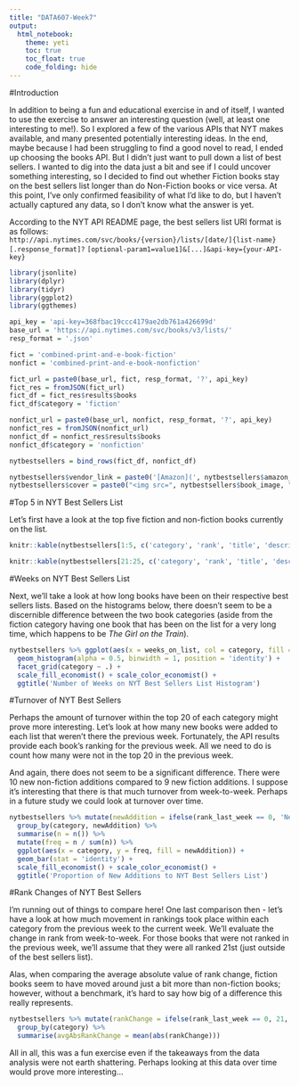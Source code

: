 ```yaml
---
title: "DATA607-Week7"
output: 
  html_notebook:
    theme: yeti
    toc: true
    toc_float: true
    code_folding: hide
---
```


#Introduction  

In addition to being a fun and educational exercise in and of itself, I wanted to use the exercise to answer an interesting question (well, at least one interesting to me!). So I explored a few of the various APIs that NYT makes available, and many presented potentially interesting ideas. In the end, maybe because I had been struggling to find a good novel to read, I ended up choosing the books API. But I didn't just want to pull down a list of best sellers. I wanted to dig into the data just a bit and see if I could uncover something interesting, so I decided to find out whether Fiction books stay on the best sellers list longer than do Non-Fiction books or vice versa. At this point, I've only confirmed feasibility of what I'd like to do, but I haven't actually captured any data, so I don't know what the answer is yet.  

According to the NYT API README page, the best sellers list URI format is as follows:  
`http://api.nytimes.com/svc/books/{version}/lists/[date/]{list-name}[.response_format]?`
`[optional-param1=value1]&[...]&api-key={your-API-key}`   

```r

library(jsonlite)
library(dplyr)
library(tidyr)
library(ggplot2)
library(ggthemes)

api_key = 'api-key=368fbac19ccc4179ae2db761a426699d'
base_url = 'https://api.nytimes.com/svc/books/v3/lists/'
resp_format = '.json'

fict = 'combined-print-and-e-book-fiction'
nonfict = 'combined-print-and-e-book-nonfiction'

fict_url = paste0(base_url, fict, resp_format, '?', api_key)
fict_res = fromJSON(fict_url)
fict_df = fict_res$results$books
fict_df$category = 'fiction'

nonfict_url = paste0(base_url, nonfict, resp_format, '?', api_key)
nonfict_res = fromJSON(nonfict_url)
nonfict_df = nonfict_res$results$books
nonfict_df$category = 'nonfiction'

nytbestsellers = bind_rows(fict_df, nonfict_df)

nytbestsellers$vendor_link = paste0('[Amazon](', nytbestsellers$amazon_product_url, ')')
nytbestsellers$cover = paste0("<img src=", nytbestsellers$book_image, " width='50px'/>")
```

#Top 5 in NYT Best Sellers List  

Let's first have a look at the top five fiction and non-fiction books currently on the list.  

```r
knitr::kable(nytbestsellers[1:5, c('category', 'rank', 'title', 'description', 'author', 'vendor_link', 'cover')], row.names = FALSE, caption = 'New York Times Best Sellers - Top 5 in Fiction') 

knitr::kable(nytbestsellers[21:25, c('category', 'rank', 'title', 'description', 'author', 'vendor_link', 'cover')], row.names = FALSE, caption = 'New York Times Best Sellers - Top 5 in Non-Fiction')
```

#Weeks on NYT Best Sellers List  

Next, we'll take a look at how long books have been on their respective best sellers lists. Based on the histograms below, there doesn't seem to be a discernible difference between the two book categories (aside from the fiction category having one book that has been on the list for a very long time, which happens to be *The Girl on the Train*).    

```r
nytbestsellers %>% ggplot(aes(x = weeks_on_list, col = category, fill = category)) +
  geom_histogram(alpha = 0.5, binwidth = 1, position = 'identity') +
  facet_grid(category ~ .) + 
  scale_fill_economist() + scale_color_economist() + 
  ggtitle('Number of Weeks on NYT Best Sellers List Histogram')
```

#Turnover of NYT Best Sellers  

Perhaps the amount of turnover within the top 20 of each category might prove more interesting. Let's look at how many new books were added to each list that weren't there the previous week. Fortunately, the API results provide each book's ranking for the previous week. All we need to do is count how many were not in the top 20 in the previous week.  

And again, there does not seem to be a significant difference. There were 10 new non-fiction additions compared to 9 new fiction additions. I suppose it's interesting that there is that much turnover from week-to-week. Perhaps in a future study we could look at turnover over time.  

```r
nytbestsellers %>% mutate(newAddition = ifelse(rank_last_week == 0, 'New Addition', 'Not New Addition')) %>%
  group_by(category, newAddition) %>%
  summarise(n = n()) %>% 
  mutate(freq = n / sum(n)) %>%
  ggplot(aes(x = category, y = freq, fill = newAddition)) +
  geom_bar(stat = 'identity') +
  scale_fill_economist() + scale_color_economist() + 
  ggtitle('Proportion of New Additions to NYT Best Sellers List')
```

#Rank Changes of NYT Best Sellers  

I'm running out of things to compare here! One last comparison then - let's have a look at how much movement in rankings took place within each category from the previous week to the current week. We'll evaluate the change in rank from week-to-week. For those books that were not ranked in the previous week, we'll assume that they were all ranked 21st (just outside of the best sellers list).  

Alas, when comparing the average absolute value of rank change, fiction books seem to have moved around just a bit more than non-fiction books; however, without a benchmark, it's hard to say how big of a difference this really represents.  

```r
nytbestsellers %>% mutate(rankChange = ifelse(rank_last_week == 0, 21, rank_last_week) - rank) %>%
  group_by(category) %>%
  summarise(avgAbsRankChange = mean(abs(rankChange)))
```

All in all, this was a fun exercise even if the takeaways from the data analysis were not earth shattering.  Perhaps looking at this data over time would prove more interesting...  


